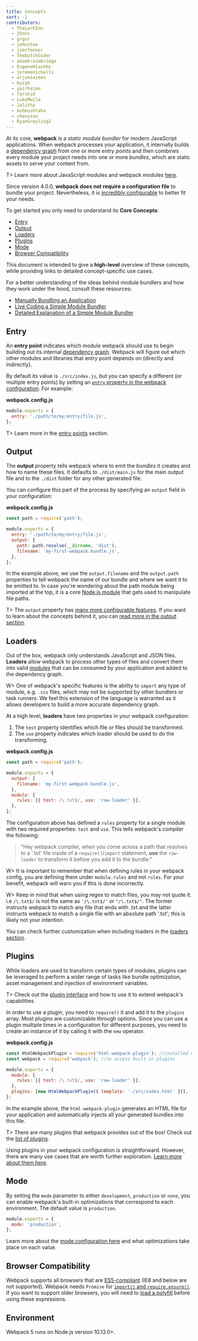 ```yaml
---
title: Concepts
sort: -1
contributors:
  - TheLarkInn
  - jhnns
  - grgur
  - johnstew
  - jimrfenner
  - TheDutchCoder
  - adambraimbridge
  - EugeneHlushko
  - jeremenichelli
  - arjunsajeev
  - byzyk
  - yairhaimo
  - farskid
  - LukeMwila
  - Jalitha
  - muhmushtaha
  - chenxsan
  - RyanGreyling2
---
```


At its core, **webpack** is a _static module bundler_ for modern JavaScript applications. When webpack processes your application, it internally builds a [dependency graph](/concepts/dependency-graph/) from one or more _entry points_ and then combines every module your project needs into one or more _bundles_, which are static assets to serve your content from.

T> Learn more about JavaScript modules and webpack modules [here](/concepts/modules).

Since version 4.0.0, **webpack does not require a configuration file** to bundle your project. Nevertheless, it is [incredibly configurable](/configuration) to better fit your needs.

To get started you only need to understand its **Core Concepts**:

- [Entry](#entry)
- [Output](#output)
- [Loaders](#loaders)
- [Plugins](#plugins)
- [Mode](#mode)
- [Browser Compatibility](#browser-compatibility)

This document is intended to give a **high-level** overview of these concepts, while providing links to detailed concept-specific use cases.

For a better understanding of the ideas behind module bundlers and how they work under the hood, consult these resources:

- [Manually Bundling an Application](https://www.youtube.com/watch?v=UNMkLHzofQI)
- [Live Coding a Simple Module Bundler](https://www.youtube.com/watch?v=Gc9-7PBqOC8)
- [Detailed Explanation of a Simple Module Bundler](https://github.com/ronami/minipack)

## Entry

An **entry point** indicates which module webpack should use to begin building out its internal [dependency graph](/concepts/dependency-graph/). Webpack will figure out which other modules and libraries that entry point depends on (directly and indirectly).

By default its value is `./src/index.js`, but you can specify a different (or multiple entry points) by setting an [`entry` property in the webpack configuration](/configuration/entry-context/#entry). For example:

**webpack.config.js**

```js
module.exports = {
  entry: './path/to/my/entry/file.js',
};
```

T> Learn more in the [entry points](/concepts/entry-points) section.

## Output

The **output** property tells webpack where to emit the _bundles_ it creates and how to name these files. It defaults to `./dist/main.js` for the main output file and to the `./dist` folder for any other generated file.

You can configure this part of the process by specifying an `output` field in your configuration:

**webpack.config.js**

```javascript
const path = require('path');

module.exports = {
  entry: './path/to/my/entry/file.js',
  output: {
    path: path.resolve(__dirname, 'dist'),
    filename: 'my-first-webpack.bundle.js',
  },
};
```

In the example above, we use the `output.filename` and the `output.path` properties to tell webpack the name of our bundle and where we want it to be emitted to. In case you're wondering about the path module being imported at the top, it is a core [Node.js module](https://nodejs.org/api/modules.html) that gets used to manipulate file paths.

T> The `output` property has [many more configurable features](/configuration/output). If you want to learn about the concepts behind it, you can [read more in the output section](/concepts/output).

## Loaders

Out of the box, webpack only understands JavaScript and JSON files. **Loaders** allow webpack to process other types of files and convert them into valid [modules](/concepts/modules) that can be consumed by your application and added to the dependency graph.

W> One of webpack's specific features is the ability to `import` any type of module, e.g. `.css` files, which may not be supported by other bundlers or task runners. We feel this extension of the language is warranted as it allows developers to build a more accurate dependency graph.

At a high level, **loaders** have two properties in your webpack configuration:

1. The `test` property identifies which file or files should be transformed.
2. The `use` property indicates which loader should be used to do the transforming.

**webpack.config.js**

```javascript
const path = require('path');

module.exports = {
  output: {
    filename: 'my-first-webpack.bundle.js',
  },
  module: {
    rules: [{ test: /\.txt$/, use: 'raw-loader' }],
  },
};
```

The configuration above has defined a `rules` property for a single module with two required properties: `test` and `use`. This tells webpack's compiler the following:

> "Hey webpack compiler, when you come across a path that resolves to a '.txt' file inside of a `require()`/`import` statement, **use** the `raw-loader` to transform it before you add it to the bundle."

W> It is important to remember that when defining rules in your webpack config, you are defining them under `module.rules` and not `rules`. For your benefit, webpack will warn you if this is done incorrectly.

W> Keep in mind that when using regex to match files, you may not quote it. i.e `/\.txt$/` is not the same as `'/\.txt$/'` or `"/\.txt$/"`. The former instructs webpack to match any file that ends with .txt and the latter instructs webpack to match a single file with an absolute path '.txt'; this is likely not your intention.

You can check further customization when including loaders in the [loaders section](/concepts/loaders).

## Plugins

While loaders are used to transform certain types of modules, plugins can be leveraged to perform a wider range of tasks like bundle optimization, asset management and injection of environment variables.

T> Check out the [plugin interface](/api/plugins) and how to use it to extend webpack's capabilities.

In order to use a plugin, you need to `require()` it and add it to the `plugins` array. Most plugins are customizable through options. Since you can use a plugin multiple times in a configuration for different purposes, you need to create an instance of it by calling it with the `new` operator.

**webpack.config.js**

```javascript
const HtmlWebpackPlugin = require('html-webpack-plugin'); //installed via npm
const webpack = require('webpack'); //to access built-in plugins

module.exports = {
  module: {
    rules: [{ test: /\.txt$/, use: 'raw-loader' }],
  },
  plugins: [new HtmlWebpackPlugin({ template: './src/index.html' })],
};
```

In the example above, the `html-webpack-plugin` generates an HTML file for your application and automatically injects all your generated bundles into this file.

T> There are many plugins that webpack provides out of the box! Check out the [list of plugins](/plugins).

Using plugins in your webpack configuration is straightforward. However, there are many use cases that are worth further exploration. [Learn more about them here](/concepts/plugins).

## Mode

By setting the `mode` parameter to either `development`, `production` or `none`, you can enable webpack's built-in optimizations that correspond to each environment. The default value is `production`.

```javascript
module.exports = {
  mode: 'production',
};
```

Learn more about the [mode configuration here](/configuration/mode) and what optimizations take place on each value.

## Browser Compatibility

Webpack supports all browsers that are [ES5-compliant](https://kangax.github.io/compat-table/es5/) (IE8 and below are not supported). Webpack needs `Promise` for [`import()` and `require.ensure()`](/guides/code-splitting/#dynamic-imports). If you want to support older browsers, you will need to [load a polyfill](/guides/shimming/) before using these expressions.

## Environment

Webpack 5 runs on Node.js version 10.13.0+.
